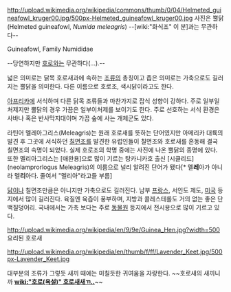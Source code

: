 http://upload.wikimedia.org/wikipedia/commons/thumb/0/04/Helmeted_guineafowl_kruger00.jpg/500px-Helmeted_guineafowl_kruger00.jpg
사진은 뿔닭(Helmeted guineafowl, ''Numida meleagris'') --[wiki:"화식조" 이 분]과는 무관하다--

Guineafowl, Family Numididae

--당연하지만 [[호로]]와는 무관하다(...).--

넓은 의미로는 닭목 호로새과에 속하는 [[조류]]의 총칭이고 좁은 의미로는 가축으로도 길러지는 뿔닭을 의미한다. 다른 이름으로 호로조, 색시닭이라고도 한다.

[[아프리카]]에 서식하며 다른 닭목 조류들과 마찬가지로 잡식 성향이 강하다. 주로 일부일처제지만 뿔닭의 경우 가끔은 일부이처제를 보이기도 한다. 주로 선호하는 서식 환경은 사바나 혹은 반사막지대이며 가끔 숲에 사는 개체군도 있다.

라틴어 멜레아그리스(Meleagris)는 원래 호로새를 뜻하는 단어였지만 아메리카 대륙의 발견 후 그곳에 서식하던 [[칠면조]]를 발견한 유럽인들이 칠면조와 호로새를 혼동해 결국 칠면조의 속명이 되었다. 실제 호로조의 학명 중에는 사진에 나온 뿔닭의 종명에 있다.
또한 멜리아그리스는 [애완용]으로 많이 기르는 탕카니카호 출신 [시클리드](neolamprorlogus Meleagris)의 이름으로 널리 알려진 단어가 됐다[* 멜'''레'''아가 아니라 멜'''리'''아다. 줄여서 "멜리아"라고들 부름]

[[닭]]이나 칠면조만큼은 아니지만 가축으로도 길러진다. 남부 [[프랑스]], 서인도 제도, [[미국]] 등지에서 많이 길러진다. 육질엔 육즙이 풍부하며, 지방과 콜레스테롤도 거의 없는 좋은 단백질덩어리. 국내에서는 가축 보다는 주로 [[동물원]] 등지에서 전시용으로 많이 기르고 있다.

http://upload.wikimedia.org/wikipedia/en/9/9e/Guinea_Hen.jpg?width=500
요리된 호로새

http://upload.wikimedia.org/wikipedia/en/thumb/f/ff/Lavender_Keet.jpg/500px-Lavender_Keet.jpg

대부분의 조류가 그렇듯 새끼 때에는 미칠듯한 귀여움을 자랑한다. ~~호로새의 새끼니까 '''[[wiki:"호로(욕설)" 호로새새ㄲ..]]'''~~
